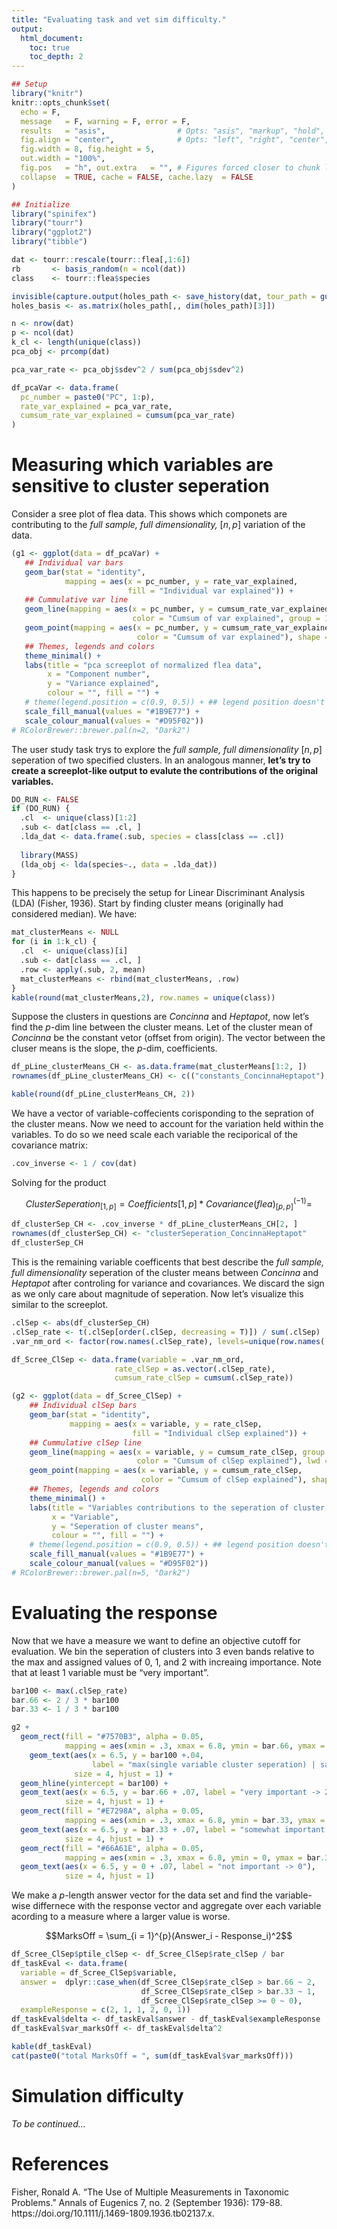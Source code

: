 ```yaml
---
title: "Evaluating task and vet sim difficulty."
output: 
  html_document:
    toc: true
    toc_depth: 2
---
```


```r
## Setup
library("knitr")
knitr::opts_chunk$set(
  echo = F,
  message   = F, warning = F, error = F,
  results   = "asis",                # Opts: "asis", "markup", "hold", "hide"
  fig.align = "center",              # Opts: "left", "right", "center", "default"
  fig.width = 8, fig.height = 5,
  out.width = "100%",
  fig.pos   = "h", out.extra   = "", # Figures forced closer to chunk location.
  collapse  = TRUE, cache = FALSE, cache.lazy  = FALSE
)
```

```r
## Initialize
library("spinifex")
library("tourr")
library("ggplot2")
library("tibble")

dat <- tourr::rescale(tourr::flea[,1:6])
rb       <- basis_random(n = ncol(dat))
class    <- tourr::flea$species

invisible(capture.output(holes_path <- save_history(dat, tour_path = guided_tour(holes()))))
holes_basis <- as.matrix(holes_path[,, dim(holes_path)[3]])

n <- nrow(dat)
p <- ncol(dat)
k_cl <- length(unique(class))
pca_obj <- prcomp(dat)

pca_var_rate <- pca_obj$sdev^2 / sum(pca_obj$sdev^2)

df_pcaVar <- data.frame(
  pc_number = paste0("PC", 1:p),
  rate_var_explained = pca_var_rate,
  cumsum_rate_var_explained = cumsum(pca_var_rate)
)
```

# Measuring which variables are sensitive to cluster seperation

Consider a sree plot of flea data. This shows which componets are contributing to the *full sample, full dimensionality,* $[n,p]$ variation of the data.

```r
(g1 <- ggplot(data = df_pcaVar) + 
   ## Individual var bars
   geom_bar(stat = "identity", 
            mapping = aes(x = pc_number, y = rate_var_explained, 
                          fill = "Individual var explained")) + 
   ## Cummulative var line
   geom_line(mapping = aes(x = pc_number, y = cumsum_rate_var_explained,
                           color = "Cumsum of var explained", group = 1),lwd = 1.2) +
   geom_point(mapping = aes(x = pc_number, y = cumsum_rate_var_explained,
                            color = "Cumsum of var explained"), shape = 18, size = 4) +
   ## Themes, legends and colors 
   theme_minimal() +
   labs(title = "pca screeplot of normalized flea data",
        x = "Component number", 
        y = "Variance explained",
        colour = "", fill = "") + 
   # theme(legend.position = c(0.9, 0.5)) + ## legend position doesn't work now because different geoms??
   scale_fill_manual(values = "#1B9E77") + 
   scale_colour_manual(values = "#D95F02"))
# RColorBrewer::brewer.pal(n=2, "Dark2")
```

The user study task trys to explore the *full sample, full dimensionality* $[n,p]$ seperation of two specified clusters. In an analogous manner, __let's try to create a screeplot-like output to evalute the contributions of the original variables.__

```r
DO_RUN <- FALSE
if (DO_RUN) {
  .cl  <- unique(class)[1:2]
  .sub <- dat[class == .cl, ]
  .lda_dat <- data.frame(.sub, species = class[class == .cl]) 
  
  library(MASS)
  (lda_obj <- lda(species~., data = .lda_dat))
}
```

This happens to be precisely the setup for Linear Discriminant Analysis (LDA) (Fisher, 1936). Start by finding cluster means (originally had considered median). We have:

```r
mat_clusterMeans <- NULL
for (i in 1:k_cl) {
  .cl  <- unique(class)[i]
  .sub <- dat[class == .cl, ]
  .row <- apply(.sub, 2, mean)
  mat_clusterMeans <- rbind(mat_clusterMeans, .row)
}
kable(round(mat_clusterMeans,2), row.names = unique(class))
``` 


Suppose the clusters in questions are *Concinna* and *Heptapot*, now let's find the $p$-dim line between the cluster means. Let of the cluster mean of *Concinna* be the constant vetor (offset from origin). The vector between the cluser means is the slope, the $p$-dim, coefficients.

```r
df_pLine_clusterMeans_CH <- as.data.frame(mat_clusterMeans[1:2, ])
rownames(df_pLine_clusterMeans_CH) <- c(("constants_ConcinnaHeptapot"), ("coefficients_ConcinnaHeptapot"))

kable(round(df_pLine_clusterMeans_CH, 2))
``` 

We have a vector of variable-coffecients corisponding to the sepration of the cluster means. Now we need to account for the variation held within the variables. To do so we need scale each variable the reciporical of the covariance matrix:

```r
.cov_inverse <- 1 / cov(dat)
```

Solving for the product

$$ Cluster Seperation_{[1,p]} = Coefficients{[1, p]} * Covariance(flea)_{[p, p]}^{(-1)} =$$
```r
df_clusterSep_CH <- .cov_inverse * df_pLine_clusterMeans_CH[2, ]
rownames(df_clusterSep_CH) <- "clusterSeperation_ConcinnaHeptapot"
df_clusterSep_CH
```

This is the remaining variable coefficents that best describe the *full sample, full dimensionality* seperation of the cluster means between *Concinna* and *Heptapot* after controling for variance and covariances. We discard the sign as we only care about magnitude of seperation. Now let's visualize this similar to the screeplot.

```r
.clSep <- abs(df_clusterSep_CH)
.clSep_rate <- t(.clSep[order(.clSep, decreasing = T)]) / sum(.clSep)
.var_nm_ord <- factor(row.names(.clSep_rate), levels=unique(row.names(.clSep_rate)))

df_Scree_ClSep <- data.frame(variable = .var_nm_ord,
                       rate_clSep = as.vector(.clSep_rate),
                       cumsum_rate_clSep = cumsum(.clSep_rate))

(g2 <- ggplot(data = df_Scree_ClSep) + 
    ## Individual clSep bars
    geom_bar(stat = "identity", 
             mapping = aes(x = variable, y = rate_clSep, 
                           fill = "Individual clSep explained")) + 
    ## Cummulative clSep line
    geom_line(mapping = aes(x = variable, y = cumsum_rate_clSep, group = 1,
                            color = "Cumsum of clSep explained"), lwd = 1.2) +
    geom_point(mapping = aes(x = variable, y = cumsum_rate_clSep,
                             color = "Cumsum of clSep explained"), shape = 18, size = 4) +
    ## Themes, legends and colors 
    theme_minimal() +
    labs(title = "Variables contributions to the seperation of cluster means [Concinna-Heptapot]",
         x = "Variable", 
         y = "Seperation of cluster means", 
         colour = "", fill = "") + 
    # theme(legend.position = c(0.9, 0.5)) + ## legend position doesn't work now because different geoms??
    scale_fill_manual(values = "#1B9E77") + 
    scale_colour_manual(values = "#D95F02"))
# RColorBrewer::brewer.pal(n=5, "Dark2")
```


# Evaluating the response

Now that we have a measure we want to define an objective cutoff for evaluation. We bin the seperation of clusters into 3 even bands relative to the max and assigned values of 0, 1, and 2 with increaing importance. Note that at least 1 variable must be "very important".

```r
bar100 <- max(.clSep_rate)
bar.66 <- 2 / 3 * bar100
bar.33 <- 1 / 3 * bar100

g2 +
  geom_rect(fill = "#7570B3", alpha = 0.05,
            mapping = aes(xmin = .3, xmax = 6.8, ymin = bar.66, ymax = bar100)) +
    geom_text(aes(x = 6.5, y = bar100 +.04, 
                  label = "max(single variable cluster seperation) | sample"), 
              size = 4, hjust = 1) +
  geom_hline(yintercept = bar100) +
  geom_text(aes(x = 6.5, y = bar.66 + .07, label = "very important -> 2"), 
            size = 4, hjust = 1) +
  geom_rect(fill = "#E7298A", alpha = 0.05,
            mapping = aes(xmin = .3, xmax = 6.8, ymin = bar.33, ymax = bar.66)) +
  geom_text(aes(x = 6.5, y = bar.33 + .07, label = "somewhat important -> 1"), 
            size = 4, hjust = 1) +
  geom_rect(fill = "#66A61E", alpha = 0.05,
            mapping = aes(xmin = .3, xmax = 6.8, ymin = 0, ymax = bar.33)) +
  geom_text(aes(x = 6.5, y = 0 + .07, label = "not important -> 0"), 
            size = 4, hjust = 1)
```

We make a $p$-length answer vector for the data set and find the variable-wise differnece with the response vector and aggregate over each variable acording to a measure where a larger value is worse.

$$MarksOff = \sum_{i = 1}^{p}(Answer_i - Response_i)^2$$

```r
df_Scree_ClSep$ptile_clSep <- df_Scree_ClSep$rate_clSep / bar
df_taskEval <- data.frame(
  variable = df_Scree_ClSep$variable,
  answer =  dplyr::case_when(df_Scree_ClSep$rate_clSep > bar.66 ~ 2,
                             df_Scree_ClSep$rate_clSep > bar.33 ~ 1,
                             df_Scree_ClSep$rate_clSep >= 0 ~ 0),
  exampleResponse = c(2, 1, 1, 2, 0, 1))
df_taskEval$delta <- df_taskEval$answer - df_taskEval$exampleResponse
df_taskEval$var_marksOff <- df_taskEval$delta^2

kable(df_taskEval)
cat(paste0("total MarksOff = ", sum(df_taskEval$var_marksOff)))
```

# Simulation difficulty

_To be continued..._






# References


Fisher, Ronald A. "The Use of Multiple Measurements in Taxonomic Problems." Annals of Eugenics 7, no. 2 (September 1936): 179-88. https://doi.org/10.1111/j.1469-1809.1936.tb02137.x.


